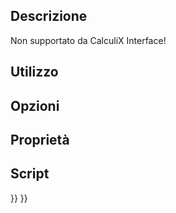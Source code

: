 <languages/>

{{VeryImportantMessage|Obsoleto ({{VersionPlus/it|1.0}}).}}

{{Docnav/it
|
|
|[[FEM_Workbench/it|FEM]]
|
|
|IconC=Workbench_FEM.svg
}}

{{GuiCommand/it
|Name=FEM ConstraintBearing
|Name/it=Vincolo cuscinetto
|MenuLocation=Modello → Vincoli meccanici → Vincolo cuscinetto
|Workbenches=[[FEM_Workbench/it|FEM]]
}}

<span id="Description"></span>
==Descrizione==

Non supportato da CalculiX Interface!


<span id="Usage"></span>
== Utilizzo ==

<span id="Options"></span>
==Opzioni==

<span id="Properties"></span>
==Proprietà==

<span id="Scripting"></span>
==Script==


{{Docnav/it
|
|
|[[FEM_Workbench/it|FEM]]
|
|
|IconC=Workbench_FEM.svg
}}

{{FEM Tools navi{{#translation:}}}}
{{Userdocnavi{{#translation:}}}}